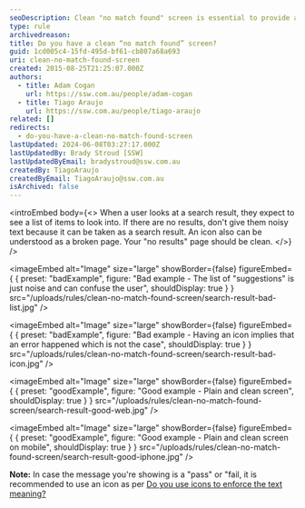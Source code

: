 ```yaml
---
seoDescription: Clean "no match found" screen is essential to provide a positive user experience.
type: rule
archivedreason:
title: Do you have a clean “no match found” screen?
guid: 1cd005c4-15fd-495d-bf61-cb807a68a693
uri: clean-no-match-found-screen
created: 2015-08-25T21:25:07.000Z
authors:
  - title: Adam Cogan
    url: https://ssw.com.au/people/adam-cogan
  - title: Tiago Araujo
    url: https://ssw.com.au/people/tiago-araujo
related: []
redirects:
  - do-you-have-a-clean-no-match-found-screen
lastUpdated: 2024-06-08T03:27:17.000Z
lastUpdatedBy: Brady Stroud [SSW]
lastUpdatedByEmail: bradystroud@ssw.com.au
createdBy: TiagoAraujo
createdByEmail: TiagoAraujo@ssw.com.au
isArchived: false
---
```


<introEmbed
  body={<>
When a user looks at a search result, they expect to see a list of items to look into. If there are no results, don't give them noisy text because it can be taken as a search result. An icon also can be understood as a broken page. Your "no results" page should be clean.
  </>}
/>

<imageEmbed
  alt="Image"
  size="large"
  showBorder={false}
  figureEmbed={ {
    preset: "badExample",
    figure: "Bad example - The list of \"suggestions\" is just noise and can confuse the user",
    shouldDisplay: true
  } }
  src="/uploads/rules/clean-no-match-found-screen/search-result-bad-list.jpg"
/>


<imageEmbed
  alt="Image"
  size="large"
  showBorder={false}
  figureEmbed={ {
    preset: "badExample",
    figure: "Bad example - Having an icon implies that an error happened which is not the case",
    shouldDisplay: true
  } }
  src="/uploads/rules/clean-no-match-found-screen/search-result-bad-icon.jpg"
/>


<imageEmbed
  alt="Image"
  size="large"
  showBorder={false}
  figureEmbed={ {
    preset: "goodExample",
    figure: "Good example - Plain and clean screen",
    shouldDisplay: true
  } }
  src="/uploads/rules/clean-no-match-found-screen/search-result-good-web.jpg"
/>


<imageEmbed
  alt="Image"
  size="large"
  showBorder={false}
  figureEmbed={ {
    preset: "goodExample",
    figure: "Good example - Plain and clean screen on mobile",
    shouldDisplay: true
  } }
  src="/uploads/rules/clean-no-match-found-screen/search-result-good-iphone.jpg"
/>


**Note:** In case the message you're showing is a "pass" or "fail, it is recommended to use an icon as per [Do you use icons to enforce the text meaning?](/do-you-use-icons-in-web-pages-to-enforce-the-text-meaning)
